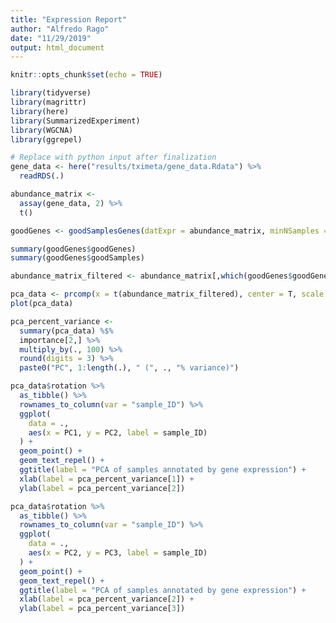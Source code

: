 ```yaml
---
title: "Expression Report"
author: "Alfredo Rago"
date: "11/29/2019"
output: html_document
---
```


```r
knitr::opts_chunk$set(echo = TRUE)

library(tidyverse)
library(magrittr)
library(here)
library(SummarizedExperiment)
library(WGCNA)
library(ggrepel)
```


```r
# Replace with python input after finalization
gene_data <- here("results/tximeta/gene_data.Rdata") %>% 
  readRDS(.)

abundance_matrix <- 
  assay(gene_data, 2) %>% 
  t()

```

```r
goodGenes <- goodSamplesGenes(datExpr = abundance_matrix, minNSamples = 2)

summary(goodGenes$goodGenes)
summary(goodGenes$goodSamples)

abundance_matrix_filtered <- abundance_matrix[,which(goodGenes$goodGenes)]
```


```r
pca_data <- prcomp(x = t(abundance_matrix_filtered), center = T, scale. = T)
plot(pca_data)

pca_percent_variance <- 
  summary(pca_data) %$% 
  importance[2,] %>% 
  multiply_by(., 100) %>% 
  round(digits = 3) %>% 
  paste0("PC", 1:length(.), " (", ., "% variance)")

pca_data$rotation %>% 
  as_tibble() %>% 
  rownames_to_column(var = "sample_ID") %>% 
  ggplot(
    data = ., 
    aes(x = PC1, y = PC2, label = sample_ID)
  ) + 
  geom_point() +
  geom_text_repel() +
  ggtitle(label = "PCA of samples annotated by gene expression") +
  xlab(label = pca_percent_variance[1]) +
  ylab(label = pca_percent_variance[2])

pca_data$rotation %>% 
  as_tibble() %>% 
  rownames_to_column(var = "sample_ID") %>% 
  ggplot(
    data = ., 
    aes(x = PC2, y = PC3, label = sample_ID)
  ) + 
  geom_point() +
  geom_text_repel() +
  ggtitle(label = "PCA of samples annotated by gene expression") +
  xlab(label = pca_percent_variance[2]) +
  ylab(label = pca_percent_variance[3])
```

```r


```
